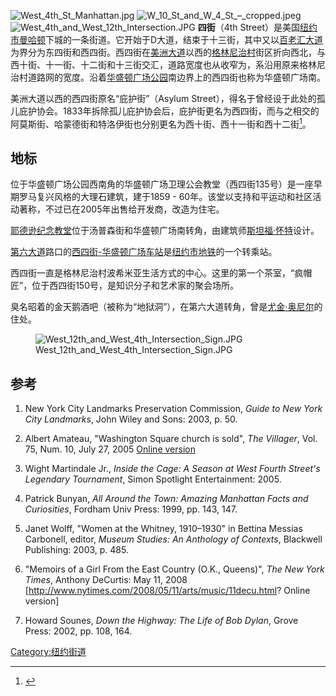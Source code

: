 {{Infobox street
| name                    = 四街
| image                   = W4th Jane 9th Av jeh.jpg
| image_size              = 300px
| other_name              = 华盛顿广场南
| former_names            = 庇护街
| postal_code             = 10014, 10012, 10003, 10009
| length_mi               = 2.0
| length_ref              =<ref name="google maps">{{google maps |url=https://goo.gl/maps/tRRcy |accessdate=August 31, 2015}}</ref>
| location                =[[纽约市|纽约市]][[曼哈顿区|曼哈顿区]]
|direction_a              = 西
|terminus_a             = 西十三街
|direction_b           = 东 
|terminus_b          = D大道
}}
[[File:West_4th_St_Manhattan.jpg|thumb]]
[[File:W_10_St_and_W_4_St_–_cropped.jpeg|thumb]]
[[File:West_4th_and_West_12th_Intersection.JPG|thumb]]
'''四街'''（4th Street）是美国[[纽约市|纽约市]][[曼哈顿|曼哈顿]]下城的一条街道。它开始于D大道，结束于十三街，其中又以[[百老汇大道|百老汇大道]]为界分为东四街和西四街。西四街在[[美洲大道|美洲大道]]以西的[[格林尼治村|格林尼治村]]街区折向西北，与西十街、十一街、十二街和十三街交汇，道路宽度也从{{convert|40|ft|m|adj=on|sp=us}}收窄为{{convert|35|ft|m|sp=us}}，系沿用原来格林尼治村道路网的宽度。沿着[[华盛顿广场公园|华盛顿广场公园]]南边界上的西四街也称为华盛顿广场南。

美洲大道以西的西四街原名“庇护街”（Asylum Street），得名于曾经设于此处的孤儿庇护协会。1833年拆除孤儿庇护协会后，庇护街更名为西四街，而与之相交的阿莫斯街、哈蒙德街和特洛伊街也分别更名为西十街、西十一街和西十二街<ref>{{cite web |url=http://forgotten-ny.com/1999/09/greenwich-village-necrology/ |title=The Street Necrology of Greenwich Village |date=November 1999 |website=[[Forgotten_NY|Forgotten NY]] |author=Walsh, Kevin |accessdate=August 17, 2015 |archive-date=2016-12-19 |archive-url=https://web.archive.org/web/20161219222410/http://forgotten-ny.com/1999/09/greenwich-village-necrology/ |dead-url=no }}</ref>。

==地标==
位于华盛顿广场公园西南角的华盛顿广场卫理公会教堂（西四街135号）是一座早期罗马复兴风格的大理石建筑，建于1859 - 60年。{{ref|LM}}该堂以支持和平运动和社区活动著称，不过已在2005年出售给开发商，改造为住宅。{{ref|Sold}}

[[耶德逊纪念教堂|耶德逊纪念教堂]]位于汤普森街和华盛顿广场南转角，由建筑师[[斯坦福·怀特|斯坦福·怀特]]设计。

[[第六大道|第六大道]]路口的[[西四街-华盛顿广场车站|西四街-华盛顿广场车站]]是[[纽约市地铁|纽约市地铁]]的一个转乘站。

西四街一直是格林尼治村波希米亚生活方式的中心。这里的第一个茶室，“疯帽匠”，位于西四街150号，是知识分子和艺术家的聚会场所。

臭名昭着的金天鹅酒吧（被称为“地狱洞”），在第六大道转角，曾是[[尤金·奥尼尔|尤金·奥尼尔]]的住处。

[[File:West_12th_and_West_4th_Intersection_Sign.JPG|thumb]]

==参考==
{{reflist}}
# {{note|LM}}New York City Landmarks Preservation Commission, ''Guide to New York City Landmarks'', John Wiley and Sons: 2003, p. 50.
# {{note|Sold}}Albert Amateau, "Washington Square church is sold", ''The Villager'', Vol. 75, Num. 10, July 27, 2005 [https://web.archive.org/web/20051109213928/http://www.thevillager.com/villager_117/washingtonsquarechurch.html Online version]
# {{note|BB}}Wight Martindale Jr., ''Inside the Cage: A Season at West Fourth Street's Legendary Tournament'', Simon Spotlight Entertainment: 2005.
# {{note|Swan}}Patrick Bunyan, ''All Around the Town: Amazing Manhattan Facts and Curiosities'', Fordham Univ Press: 1999, pp. 143, 147.
# {{note|Whit}}Janet Wolff, "Women at the Whitney, 1910–1930" in Bettina Messias Carbonell, editor, ''Museum Studies: An Anthology of Contexts'', Blackwell Publishing: 2003, p. 485.
# {{note|NYTimes}} "Memoirs of a Girl From the East Country (O.K., Queens)", ''The New York Times'', Anthony DeCurtis: May 11, 2008 [http://www.nytimes.com/2008/05/11/arts/music/11decu.html? Online version]{{Wayback|url=http://www.nytimes.com/2008/05/11/arts/music/11decu.html |date=20161020050959 }}
# {{note|Dylan}}Howard Sounes, ''Down the Highway: The Life of Bob Dylan'', Grove Press: 2002, pp. 108, 164.
[[Category:纽约街道|Category:纽约街道]]
